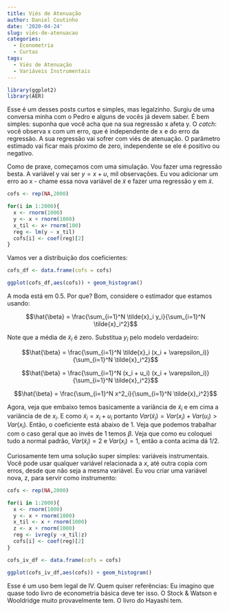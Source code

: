 ```yaml
---
title: Viés de Atenuação
author: Daniel Coutinho
date: '2020-04-24'
slug: viés-de-atenuacao
categories:
  - Econometria
  - Curtas
tags:
  - Viés de Atenuação
  - Variáveis Instrumentais
---
```


```r
library(ggplot2)
library(AER)
```


Esse é um desses posts curtos e simples, mas legalzinho. Surgiu de uma conversa minha com o Pedro e alguns de vocês já devem saber. É bem simples: suponha que você acha que na sua regressão x afeta y. O _catch_: você observa x com um erro, que é independente de x e do erro da regressão. A sua regressão vai sofrer com viés de atenuação. O parâmetro estimado vai ficar mais pŕoximo de zero, independente se ele é positivo ou negativo. 

Como de praxe, começamos com uma simulação. Vou fazer uma regressão besta. A variável y vai ser $y = x +u$, mil observações. Eu vou adicionar um erro ao x - chame essa nova variável de $\tilde{x}$ e fazer uma regressão y em $\tilde{x}$. 

```r

cofs <- rep(NA,2000)

for(i in 1:2000){
  x <- rnorm(1000)
  y <- x + rnorm(1000)
  x_til <- x+ rnorm(100)
  reg <- lm(y ~ x_til)
  cofs[i] <- coef(reg)[2]
}

```

Vamos ver a distribuição dos coeficientes:

```r

cofs_df <- data.frame(cofs = cofs)

ggplot(cofs_df,aes(cofs)) + geom_histogram()

```

A moda está em 0.5. Por que? Bom, considere o estimador que estamos usando:

$$\hat{\beta} = \frac{\sum_{i=1}^N \tilde{x}_i y_i}{\sum_{i=1}^N \tilde{x}_i^2}$$

Note que a média de $\tilde{x}_i$ é zero. Substitua $y_i$ pelo modelo verdadeiro: 

$$\hat{\beta} = \frac{\sum_{i=1}^N \tilde{x}_i (x_i + \varepsilon_i)}{\sum_{i=1}^N \tilde{x}_i^2}$$

$$\hat{\beta} = \frac{\sum_{i=1}^N (x_i + u_i) (x_i + \varepsilon_i)}{\sum_{i=1}^N \tilde{x}_i^2}$$

$$\hat{\beta} = \frac{\sum_{i=1}^N x^2_i}{\sum_{i=1}^N \tilde{x}_i^2}$$

Agora, veja que embaixo temos basicamente a variância de $\tilde{x}_i$ e em cima a variância de de $x_i$. E como $\tilde{x}_i = x_i +  u_i$ portanto $Var(\tilde{x}_i) = Var(x_i) + Var(u_i) > Var(x_i)$. Então, o coeficiente está abaixo de 1. Veja que podemos trabalhar com o caso geral que ao invés de 1 temos $\beta$. Veja que como eu coloquei tudo a normal padrão, $Var(\tilde{x}_i)= 2$ e $Var(x_i) = 1$, então a conta acima dá 1/2. 

Curiosamente tem uma solução super simples: variáveis instrumentais. Você pode usar qualquer variável relacionada a $x$, até outra copia com erros, desde que não seja a mesma variável. Eu vou criar uma variável nova, z, para servir como instrumento: 

```r

cofs <- rep(NA,2000)

for(i in 1:2000){
  x <- rnorm(1000)
  y <- x + rnorm(1000)
  x_til <- x + rnorm(1000)
  z <- x + rnorm(1000)
  reg <- ivreg(y ~x_til|z)
  cofs[i] <- coef(reg)[2]
}

cofs_iv_df <- data.frame(cofs = cofs)

ggplot(cofs_iv_df,aes(cofs)) + geom_histogram()


```

Esse é um uso bem legal de IV. Quem quiser referências: Eu imagino que quase todo livro de econometria básica deve ter isso. O Stock & Watson e Wooldridge muito provavelmente tem. O livro do Hayashi tem. 